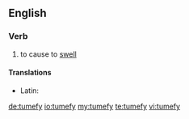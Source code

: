 ==English==

===Verb===
{{en-verb|tumefies|tumefying|tumefied}}

# to cause to [[swell]]

====Translations====
{{trans-top|to cause to swell}}
* Latin: {{t-|la|tumefacio|alt=tumefaciō}}
{{trans-mid}}
{{trans-bottom}}

[[de:tumefy]]
[[io:tumefy]]
[[my:tumefy]]
[[te:tumefy]]
[[vi:tumefy]]